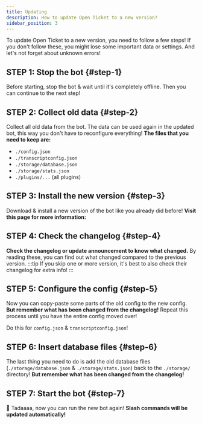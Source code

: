 ```yaml
---
title: Updating
description: How to update Open Ticket to a new version?
sidebar_position: 3
---
```


To update Open Ticket to a new version, you need to follow a few steps! If you don't follow these, you might lose some important data or settings. And let's not forget about unknown errors!

## STEP 1: Stop the bot \{#step-1}
Before starting, stop the bot & wait until it's completely offline. Then you can continue to the next step!

## STEP 2: Collect old data \{#step-2}
Collect all old data from the bot. The data can be used again in the updated bot, this way you don't have to reconfigure everything!
**The files that you need to keep are:**
- `./config.json`
- `./transcriptconfig.json`
- `./storage/database.json`
- `./storage/stats.json`
- `./plugins/...` (all plugins)

## STEP 3: Install the new version \{#step-3}
Download & install a new version of the bot like you already did before! **Visit this page for more information:**
<LinkBlock mode="emoji" emoji="📥" name="Installation" description="How to install Open Ticket?" isdoc="true" url="docs/advanced/installation"></LinkBlock>

## STEP 4: Check the changelog \{#step-4}
**Check the changelog or update announcement to know what changed.** By reading these, you can find out what changed compared to the previous version.
:::tip
If you skip one or more version, it's best to also check their changelog for extra info!
:::

## STEP 5: Configure the config \{#step-5}
Now you can copy-paste some parts of the old config to the new config. <ColorText color="red">**But remember what has been changed from the changelog!**</ColorText>
Repeat this process until you have the entire config moved over!

Do this for `config.json` & `transcriptconfig.json`!

## STEP 6: Insert database files \{#step-6}
The last thing you need to do is add the old database files (`./storage/database.json` & `./storage/stats.json`) back to the `./storage/` directory!
<ColorText color="red">**But remember what has been changed from the changelog!**</ColorText>

## STEP 7: Start the bot \{#step-7}
🎉 Tadaaaa, now you can run the new bot again! **Slash commands will be updated automatically!**